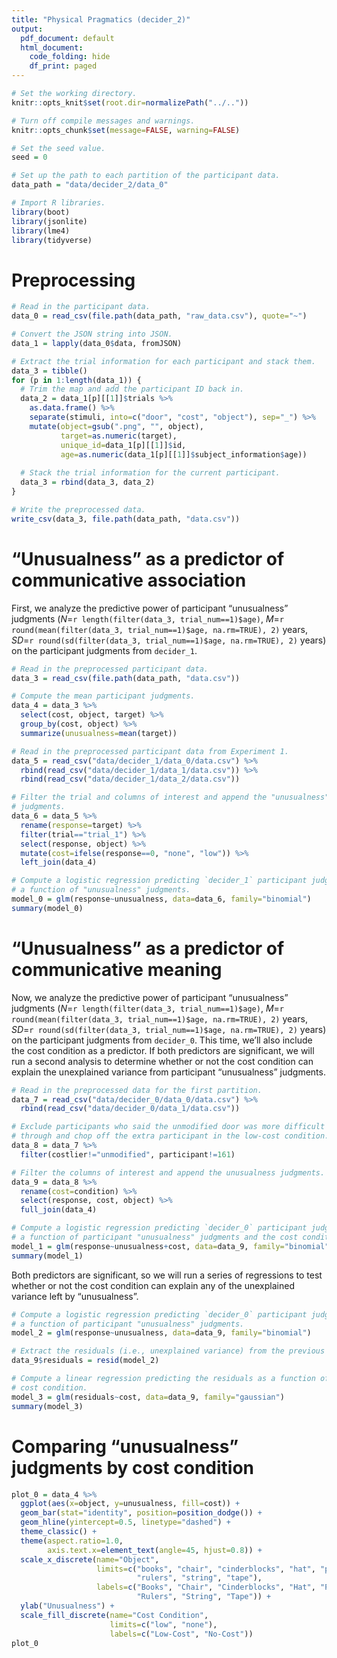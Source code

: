 ```yaml
---
title: "Physical Pragmatics (decider_2)"
output:
  pdf_document: default
  html_document:
    code_folding: hide
    df_print: paged
---
```

  
```r
# Set the working directory.
knitr::opts_knit$set(root.dir=normalizePath("../.."))

# Turn off compile messages and warnings.
knitr::opts_chunk$set(message=FALSE, warning=FALSE)

# Set the seed value.
seed = 0

# Set up the path to each partition of the participant data.
data_path = "data/decider_2/data_0"
```

```r
# Import R libraries.
library(boot)
library(jsonlite)
library(lme4)
library(tidyverse)
```

# Preprocessing

```r
# Read in the participant data.
data_0 = read_csv(file.path(data_path, "raw_data.csv"), quote="~")

# Convert the JSON string into JSON.
data_1 = lapply(data_0$data, fromJSON)

# Extract the trial information for each participant and stack them.
data_3 = tibble()
for (p in 1:length(data_1)) {
  # Trim the map and add the participant ID back in.
  data_2 = data_1[p][[1]]$trials %>%
    as.data.frame() %>%
    separate(stimuli, into=c("door", "cost", "object"), sep="_") %>%
    mutate(object=gsub(".png", "", object),
           target=as.numeric(target),
           unique_id=data_1[p][[1]]$id,
           age=as.numeric(data_1[p][[1]]$subject_information$age))
  
  # Stack the trial information for the current participant.
  data_3 = rbind(data_3, data_2)
}

# Write the preprocessed data.
write_csv(data_3, file.path(data_path, "data.csv"))
```

# "Unusualness" as a predictor of communicative association

First, we analyze the predictive power of participant "unusualness" judgments ($N$=`r length(filter(data_3, trial_num==1)$age)`, $M$=`r round(mean(filter(data_3, trial_num==1)$age, na.rm=TRUE), 2)` years, $SD$=`r round(sd(filter(data_3, trial_num==1)$age, na.rm=TRUE), 2)` years) on the participant judgments from `decider_1`.

```r
# Read in the preprocessed participant data.
data_3 = read_csv(file.path(data_path, "data.csv"))

# Compute the mean participant judgments.
data_4 = data_3 %>%
  select(cost, object, target) %>%
  group_by(cost, object) %>%
  summarize(unusualness=mean(target))

# Read in the preprocessed participant data from Experiment 1.
data_5 = read_csv("data/decider_1/data_0/data.csv") %>%
  rbind(read_csv("data/decider_1/data_1/data.csv")) %>%
  rbind(read_csv("data/decider_1/data_2/data.csv"))

# Filter the trial and columns of interest and append the "unusualness"
# judgments.
data_6 = data_5 %>%
  rename(response=target) %>%
  filter(trial=="trial_1") %>%
  select(response, object) %>%
  mutate(cost=ifelse(response==0, "none", "low")) %>%
  left_join(data_4)

# Compute a logistic regression predicting `decider_1` participant judgments as 
# a function of "unusualness" judgments.
model_0 = glm(response~unusualness, data=data_6, family="binomial")
summary(model_0)
```

# "Unusualness" as a predictor of communicative meaning

Now, we analyze the predictive power of participant "unusualness" judgments ($N$=`r length(filter(data_3, trial_num==1)$age)`, $M$=`r round(mean(filter(data_3, trial_num==1)$age, na.rm=TRUE), 2)` years, $SD$=`r round(sd(filter(data_3, trial_num==1)$age, na.rm=TRUE), 2)` years) on the participant judgments from `decider_0`. This time, we'll also include the cost condition as a predictor. If both predictors are significant, we will run a second analysis to determine whether or not the cost condition can explain the unexplained variance from participant "unusualness" judgments.

```r
# Read in the preprocessed data for the first partition.
data_7 = read_csv("data/decider_0/data_0/data.csv") %>%
  rbind(read_csv("data/decider_0/data_1/data.csv"))

# Exclude participants who said the unmodified door was more difficult to walk
# through and chop off the extra participant in the low-cost condition.
data_8 = data_7 %>%
  filter(costlier!="unmodified", participant!=161)

# Filter the columns of interest and append the unusualness judgments.
data_9 = data_8 %>%
  rename(cost=condition) %>%
  select(response, cost, object) %>%
  full_join(data_4)

# Compute a logistic regression predicting `decider_0` participant judgments as
# a function of participant "unusualness" judgments and the cost condition.
model_1 = glm(response~unusualness+cost, data=data_9, family="binomial")
summary(model_1)
```

Both predictors are significant, so we will run a series of regressions to test whether or not the cost condition can explain any of the unexplained variance left by "unusualness".

```r
# Compute a logistic regression predicting `decider_0` participant judgments as
# a function of participant "unusualness" judgments.
model_2 = glm(response~unusualness, data=data_9, family="binomial")

# Extract the residuals (i.e., unexplained variance) from the previous model.
data_9$residuals = resid(model_2)

# Compute a linear regression predicting the residuals as a function of the
# cost condition.
model_3 = glm(residuals~cost, data=data_9, family="gaussian")
summary(model_3)
```

# Comparing "unusualness" judgments by cost condition

```r
plot_0 = data_4 %>%
  ggplot(aes(x=object, y=unusualness, fill=cost)) +
  geom_bar(stat="identity", position=position_dodge()) +
  geom_hline(yintercept=0.5, linetype="dashed") +
  theme_classic() +
  theme(aspect.ratio=1.0,
        axis.text.x=element_text(angle=45, hjust=0.8)) +
  scale_x_discrete(name="Object",
                   limits=c("books", "chair", "cinderblocks", "hat", "plant",
                            "rulers", "string", "tape"),
                   labels=c("Books", "Chair", "Cinderblocks", "Hat", "Plant",
                            "Rulers", "String", "Tape")) +
  ylab("Unusualness") +
  scale_fill_discrete(name="Cost Condition",
                      limits=c("low", "none"),
                      labels=c("Low-Cost", "No-Cost"))
plot_0
```
